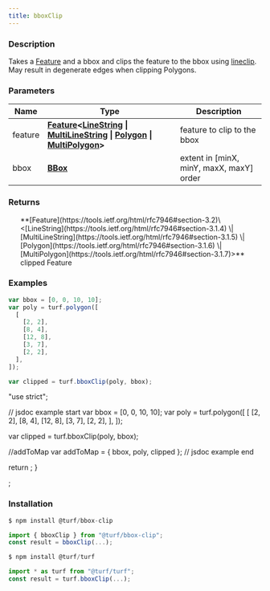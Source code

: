```yaml
---
title: bboxClip
---
```


    
### Description

Takes a [Feature](https://tools.ietf.org/html/rfc7946#section-3.2) and a bbox and clips the feature to the bbox using
[lineclip](https://github.com/mapbox/lineclip).
May result in degenerate edges when clipping Polygons.

### Parameters

| Name    | Type                                                                                                                                                                                                                                                                                                                                          | Description                              |
| ------- | --------------------------------------------------------------------------------------------------------------------------------------------------------------------------------------------------------------------------------------------------------------------------------------------------------------------------------------------- | ---------------------------------------- |
| feature | **[Feature](https://tools.ietf.org/html/rfc7946#section-3.2)\<[LineString](https://tools.ietf.org/html/rfc7946#section-3.1.4) \| [MultiLineString](https://tools.ietf.org/html/rfc7946#section-3.1.5) \| [Polygon](https://tools.ietf.org/html/rfc7946#section-3.1.6) \| [MultiPolygon](https://tools.ietf.org/html/rfc7946#section-3.1.7)>** | feature to clip to the bbox              |
| bbox    | **[BBox](https://tools.ietf.org/html/rfc7946#section-5)**                                                                                                                                                                                                                                                                                     | extent in [minX, minY, maxX, maxY] order |

### Returns

<ul>
  **[Feature](https://tools.ietf.org/html/rfc7946#section-3.2)\<[LineString](https://tools.ietf.org/html/rfc7946#section-3.1.4) \| [MultiLineString](https://tools.ietf.org/html/rfc7946#section-3.1.5) \| [Polygon](https://tools.ietf.org/html/rfc7946#section-3.1.6) \| [MultiPolygon](https://tools.ietf.org/html/rfc7946#section-3.1.7)>** clipped Feature

</ul>

### Examples

```javascript
var bbox = [0, 0, 10, 10];
var poly = turf.polygon([
  [
    [2, 2],
    [8, 4],
    [12, 8],
    [3, 7],
    [2, 2],
  ],
]);

var clipped = turf.bboxClip(poly, bbox);
```

  "use strict";

  // jsdoc example start
  var bbox = [0, 0, 10, 10];
  var poly = turf.polygon([
    [
      [2, 2],
      [8, 4],
      [12, 8],
      [3, 7],
      [2, 2],
    ],
  ]);

  var clipped = turf.bboxClip(poly, bbox);

  //addToMap
  var addToMap = { bbox, poly, clipped };
  // jsdoc example end

  return <ExampleMap addToMap={addToMap} />;
}

<Map0 />;

### Installation

```javascript
$ npm install @turf/bbox-clip

import { bboxClip } from "@turf/bbox-clip";
const result = bboxClip(...);
```

```javascript
$ npm install @turf/turf

import * as turf from "@turf/turf";
const result = turf.bboxClip(...);
```
